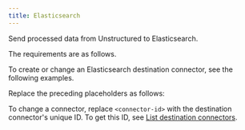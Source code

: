 ```yaml
---
title: Elasticsearch
---
```


Send processed data from Unstructured to Elasticsearch.

The requirements are as follows.


<ElasticsearchPrerequisites />

To create or change an Elasticsearch destination connector, see the following examples.


<CodeGroup>
    <ElasticsearchAPIRESTCreate />
    <ElasticsearchAPIRESTChange />
</CodeGroup>

Replace the preceding placeholders as follows:


<ElasticsearchAPIPlaceholders />

To change a connector, replace `<connector-id>` with the destination connector's unique ID. 
To get this ID, see [List destination connectors](/platform/api/overview#list-destination-connectors).